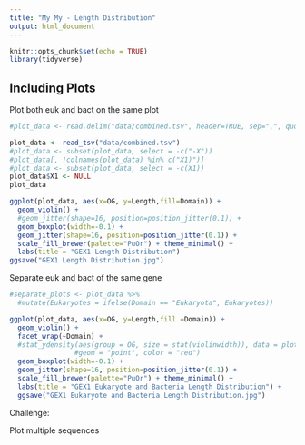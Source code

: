```yaml
---
title: "My My - Length Distribution"
output: html_document
---
```


```r
knitr::opts_chunk$set(echo = TRUE)
library(tidyverse)

```

## Including Plots

Plot both euk and bact on the same plot

```r
#plot_data <- read.delim("data/combined.tsv", header=TRUE, sep=",", quote="", na.strings="", #comment.char="")

plot_data <- read_tsv("data/combined.tsv")
#plot_data <- subset(plot_data, select = -c("-X"))
#plot_data[, !colnames(plot_data) %in% c("X1)")]
#plot_data <- subset(plot_data, select = -c(X1))
plot_data$X1 <- NULL
plot_data

ggplot(plot_data, aes(x=OG, y=Length,fill=Domain)) + 
  geom_violin() +
  #geom_jitter(shape=16, position=position_jitter(0.1)) +
  geom_boxplot(width=-0.1) +
  geom_jitter(shape=16, position=position_jitter(0.1)) +
  scale_fill_brewer(palette="PuOr") + theme_minimal() +
  labs(title = "GEX1 Length Distribution")
ggsave("GEX1 Length Distribution.jpg")


```
Separate euk and bact of the same gene
```r
#separate_plots <- plot_data %>%
  #mutate(Eukaryotes = ifelse(Domain == "Eukaryota", Eukaryotes))

ggplot(plot_data, aes(x=OG, y=Length,fill =Domain)) + 
  geom_violin() +
  facet_wrap(~Domain) +
  #stat_ydensity(aes(group = OG, size = stat(violinwidth)), data = plot_data, 
                #geom = "point", color = "red")
  geom_boxplot(width=-0.1) +
  geom_jitter(shape=16, position=position_jitter(0.1)) +
  scale_fill_brewer(palette="PuOr") + theme_minimal() +
  labs(title = "GEX1 Eukaryote and Bacteria Length Distribution") +
  ggsave("GEX1 Eukaryote and Bacteria Length Distribution.jpg") 


```
Challenge:

Plot multiple sequences 
